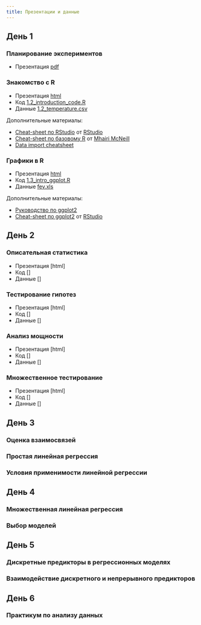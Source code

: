 ```yaml
---
title: Презентации и данные
---
```


## День 1

### Планирование экспериментов

- Презентация [pdf](1.1_experimental_design.pdf)

### Знакомство с R

- Презентация [html](1.2_introduction.html)
- Код [1.2_introduction_code.R](1.2_introduction_code.R)
- Данные [1.2_temperature.csv](data/1.2_temperature.csv)

Дополнительные материалы:

- [Cheat-sheet по RStudio](https://www.rstudio.com/wp-content/uploads/2016/01/rstudio-IDE-cheatsheet.pdf) от [RStudio](https://www.rstudio.com)
- [Cheat-sheet по базовому R](https://github.com/rstudio/cheatsheets/raw/master/old/pdfs/base-r.pdf) от [Mhairi McNeill](http://mhairihmcneill.com/)
- [Data import cheatsheet](https://github.com/rstudio/cheatsheets/raw/master/source/pdfs/data-import-cheatsheet.pdf)

### Графики в R

- Презентация [html](1.3_intro_ggplot.html)
- Код [1.3_intro_ggplot.R](1.3_intro_ggplot.R)
- Данные [fev.xls](data/fev.xls)

Дополнительные материалы:

- [Руководство по ggplot2](http://ggplot2.tidyverse.org/reference/)
- [Cheat-sheet по ggplot2](https://github.com/rstudio/cheatsheets/raw/master/old/pdfs/ggplot2-cheatsheet-2.1.pdf)
 от [RStudio](https://www.rstudio.com)

## День 2

### Описательная статистика

- Презентация [html]<!-- (2.1_descriptive_statistics.html) --->
- Код []
- Данные []

### Тестирование гипотез

- Презентация [html]<!-- (2.2_hypothesis_testing.html) --->
- Код []
- Данные []

### Анализ мощности

- Презентация [html]<!-- (2.3_power.html) --->
- Код []
- Данные []

### Множественное тестирование

- Презентация [html]<!-- (2.4_multiple_comparisons.html) --->
- Код []
- Данные []

## День 3

### Оценка взаимосвязей

### Простая линейная регрессия

### Условия применимости линейной регрессии

## День 4

### Множественная линейная регрессия

### Выбор моделей

## День 5

### Дискретные предикторы в регрессионных моделях

### Взаимодействие дискретного и непрерывного предикторов

## День 6

### Практикум по анализу данных



